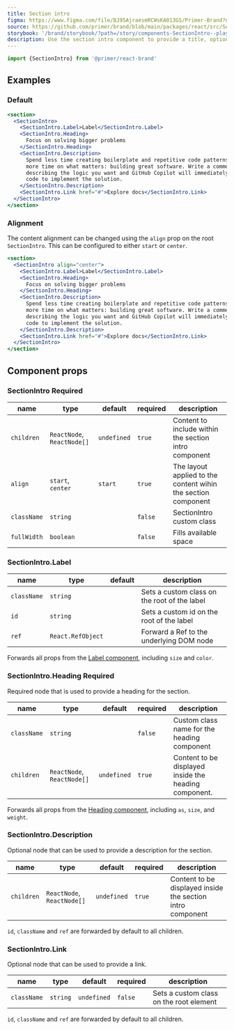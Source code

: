 ```yaml
---
title: Section intro
figma: https://www.figma.com/file/BJ95AjraesmRCWsKA013GS/Primer-Brand?node-id=3891%3A17104&t=j6zvLXblgsO36Wmu-11
source: https://github.com/primer/brand/blob/main/packages/react/src/SectionIntro/SectionIntro.tsx
storybook: '/brand/storybook/?path=/story/components-SectionIntro--playground'
description: Use the section intro component to provide a title, optional description and link to a new section in the page.
---
```




```js
import {SectionIntro} from '@primer/react-brand'
```

## Examples

### Default

<div>
  <Box></Box>
</div>

```jsx live
<section>
  <SectionIntro>
    <SectionIntro.Label>Label</SectionIntro.Label>
    <SectionIntro.Heading>
      Focus on solving bigger problems
    </SectionIntro.Heading>
    <SectionIntro.Description>
      Spend less time creating boilerplate and repetitive code patterns, and
      more time on what matters: building great software. Write a comment
      describing the logic you want and GitHub Copilot will immediately suggest
      code to implement the solution.
    </SectionIntro.Description>
    <SectionIntro.Link href="#">Explore docs</SectionIntro.Link>
  </SectionIntro>
</section>
```

### Alignment

The content alignment can be changed using the `align` prop on the root `SectionIntro`. This can be configured to either `start` or `center`.

```jsx live
<section>
  <SectionIntro align="center">
    <SectionIntro.Label>Label</SectionIntro.Label>
    <SectionIntro.Heading>
      Focus on solving bigger problems
    </SectionIntro.Heading>
    <SectionIntro.Description>
      Spend less time creating boilerplate and repetitive code patterns, and
      more time on what matters: building great software. Write a comment
      describing the logic you want and GitHub Copilot will immediately suggest
      code to implement the solution.
    </SectionIntro.Description>
    <SectionIntro.Link href="#">Explore docs</SectionIntro.Link>
  </SectionIntro>
</section>
```

## Component props

### SectionIntro <Label>Required</Label>

| name        | type                       | default     | required | description                                                   |
| ----------- | -------------------------- | ----------- | -------- | ------------------------------------------------------------- |
| `children`  | `ReactNode`, `ReactNode[]` | `undefined` | `true`   | Content to include within the section intro component         |
| `align`     | `start`, `center`          | `start`     | `true`   | The layout applied to the content wihin the section component |
| `className` | `string`                   |             | `false`  | SectionIntro custom class                                     |
| `fullWidth` | `boolean`                  |             | `false`  | Fills available space                                         |

### SectionIntro.Label

| name        | type              | default | description                                  |
| ----------- | ----------------- | ------- | -------------------------------------------- |
| `className` | `string`          |         | Sets a custom class on the root of the label |
| `id`        | `string`          |         | Sets a custom id on the root of the label    |
| `ref`       | `React.RefObject` |         | Forward a Ref to the underlying DOM node     |

Forwards all props from the [Label component](/components/Label), including `size` and `color`.

### SectionIntro.Heading <Label>Required</Label>

Required node that is used to provide a heading for the section.

| name        | type                       | default     | required | description                                           |
| ----------- | -------------------------- | ----------- | -------- | ----------------------------------------------------- |
| `className` | `string`                   |             | `false`  | Custom class name for the heading component           |
| `children`  | `ReactNode`, `ReactNode[]` | `undefined` | `true`   | Content to be displayed inside the heading component. |

Forwards all props from the [Heading component](/components/Heading), including `as`, `size`, and `weight`.

### SectionIntro.Description

Optional node that can be used to provide a description for the section.

| name       | type                       | default     | required | description                                                |
| ---------- | -------------------------- | ----------- | -------- | ---------------------------------------------------------- |
| `children` | `ReactNode`, `ReactNode[]` | `undefined` | `true`   | Content to be displayed inside the section intro component |

`id`, `className` and `ref` are forwarded by default to all children.

### SectionIntro.Link

Optional node that can be used to provide a link.

| name        | type     | default     | required | description                             |
| ----------- | -------- | ----------- | -------- | --------------------------------------- |
| `className` | `string` | `undefined` | `false`  | Sets a custom class on the root element |

`id`, `className` and `ref` are forwarded by default to all children.
